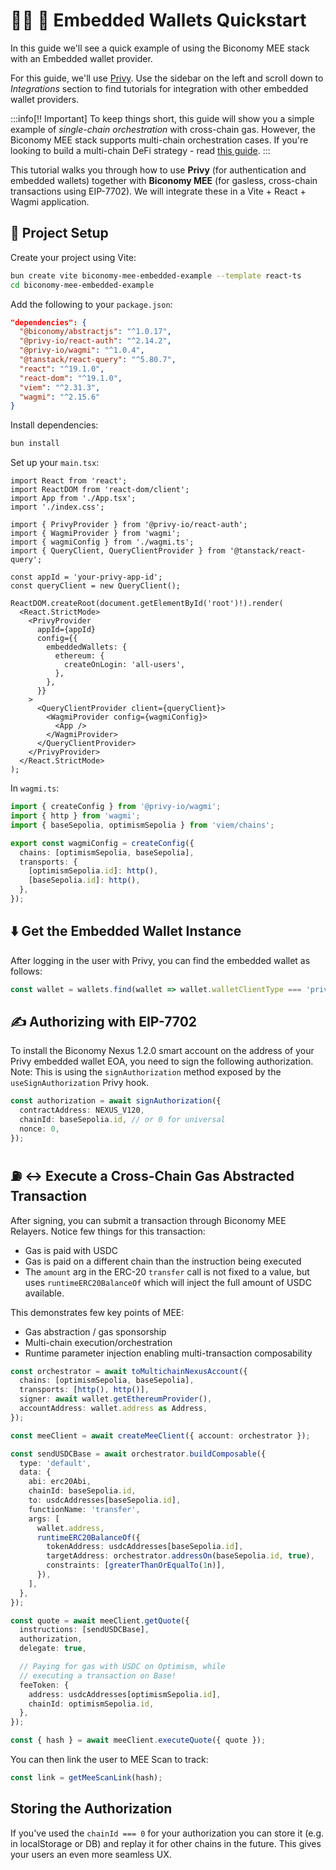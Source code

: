 # 🏃‍♂️ 🔶 Embedded Wallets Quickstart

In this guide we'll see a quick example of using the Biconomy MEE stack with an Embedded wallet provider.

For this guide, we'll use [Privy](https://privy.io). Use the sidebar on the left and scroll down to _Integrations_
section to find tutorials for integration with other embedded wallet providers.

:::info[‼️ Important]
To keep things short, this guide will show you a simple example of _single-chain orchestration_ with
cross-chain gas. However, the Biconomy MEE stack supports multi-chain orchestration cases. If you're looking
to build a multi-chain DeFi strategy - read [this guide](/new/getting-started/orchestrate-transactions-across-chains).
:::

This tutorial walks you through how to use **Privy** (for authentication and embedded wallets) together with **Biconomy MEE** (for gasless, cross-chain transactions using EIP-7702). We will integrate these in a Vite + React + Wagmi application.

## 🧱 Project Setup

Create your project using Vite:

```bash
bun create vite biconomy-mee-embedded-example --template react-ts
cd biconomy-mee-embedded-example
```

Add the following to your `package.json`:

```json
"dependencies": {
  "@biconomy/abstractjs": "^1.0.17",
  "@privy-io/react-auth": "^2.14.2",
  "@privy-io/wagmi": "^1.0.4",
  "@tanstack/react-query": "^5.80.7",
  "react": "^19.1.0",
  "react-dom": "^19.1.0",
  "viem": "^2.31.3",
  "wagmi": "^2.15.6"
}
```

Install dependencies:

```bash
bun install
```

Set up your `main.tsx`:

```tsx
import React from 'react';
import ReactDOM from 'react-dom/client';
import App from './App.tsx';
import './index.css';

import { PrivyProvider } from '@privy-io/react-auth';
import { WagmiProvider } from 'wagmi';
import { wagmiConfig } from './wagmi.ts';
import { QueryClient, QueryClientProvider } from '@tanstack/react-query';

const appId = 'your-privy-app-id';
const queryClient = new QueryClient();

ReactDOM.createRoot(document.getElementById('root')!).render(
  <React.StrictMode>
    <PrivyProvider
      appId={appId}
      config={{
        embeddedWallets: {
          ethereum: {
            createOnLogin: 'all-users',
          },
        },
      }}
    >
      <QueryClientProvider client={queryClient}>
        <WagmiProvider config={wagmiConfig}>
          <App />
        </WagmiProvider>
      </QueryClientProvider>
    </PrivyProvider>
  </React.StrictMode>
);
```

In `wagmi.ts`:

```ts
import { createConfig } from '@privy-io/wagmi';
import { http } from 'wagmi';
import { baseSepolia, optimismSepolia } from 'viem/chains';

export const wagmiConfig = createConfig({
  chains: [optimismSepolia, baseSepolia],
  transports: {
    [optimismSepolia.id]: http(),
    [baseSepolia.id]: http(),
  },
});
```

## ⬇️ Get the Embedded Wallet Instance

After logging in the user with Privy, you can find the embedded wallet as follows:

```ts
const wallet = wallets.find(wallet => wallet.walletClientType === 'privy');
```

## ✍️ Authorizing with EIP-7702

To install the Biconomy Nexus 1.2.0 smart account on the address of your Privy embedded
wallet EOA, you need to sign the following authorization. Note: This is using the 
`signAuthorization` method exposed by the `useSignAuthorization` Privy hook.

```ts
const authorization = await signAuthorization({
  contractAddress: NEXUS_V120,
  chainId: baseSepolia.id, // or 0 for universal
  nonce: 0,
});
```

## ⛽️ ↔ Execute a Cross-Chain Gas Abstracted Transaction

After signing, you can submit a transaction through Biconomy MEE Relayers. Notice 
few things for this transaction:

- Gas is paid with USDC
- Gas is paid on a different chain than the instruction being executed
- The `amount` arg in the ERC-20 `transfer` call is not fixed to a value, but uses
`runtimeERC20BalanceOf` which will inject the full amount of USDC available. 

This demonstrates few key points of MEE:
- Gas abstraction / gas sponsorship
- Multi-chain execution/orchestration
- Runtime parameter injection enabling multi-transaction composability

```ts
const orchestrator = await toMultichainNexusAccount({
  chains: [optimismSepolia, baseSepolia],
  transports: [http(), http()],
  signer: await wallet.getEthereumProvider(),
  accountAddress: wallet.address as Address,
});

const meeClient = await createMeeClient({ account: orchestrator });

const sendUSDCBase = await orchestrator.buildComposable({
  type: 'default',
  data: {
    abi: erc20Abi,
    chainId: baseSepolia.id,
    to: usdcAddresses[baseSepolia.id],
    functionName: 'transfer',
    args: [
      wallet.address,
      runtimeERC20BalanceOf({
        tokenAddress: usdcAddresses[baseSepolia.id],
        targetAddress: orchestrator.addressOn(baseSepolia.id, true),
        constraints: [greaterThanOrEqualTo(1n)],
      }),
    ],
  },
});

const quote = await meeClient.getQuote({
  instructions: [sendUSDCBase],
  authorization,
  delegate: true,

  // Paying for gas with USDC on Optimism, while
  // executing a transaction on Base!
  feeToken: {
    address: usdcAddresses[optimismSepolia.id],
    chainId: optimismSepolia.id,
  },
});

const { hash } = await meeClient.executeQuote({ quote });
```

You can then link the user to MEE Scan to track:

```ts
const link = getMeeScanLink(hash);
```

## Storing the **Authorization**

If you've used the `chainId === 0` for your authorization you can store it (e.g. in localStorage or DB) and 
replay it for other chains in the future. This gives your users an even more seamless UX.

